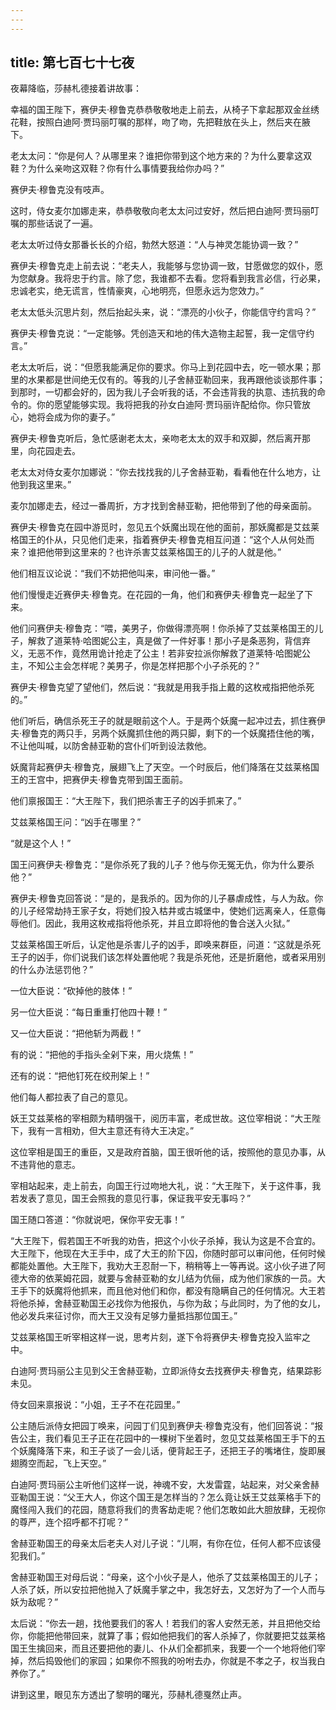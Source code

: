 ```yaml
---
---
---
```

title: 第七百七十七夜
---






夜幕降临，莎赫札德接着讲故事：





幸福的国王陛下，赛伊夫·穆鲁克恭恭敬敬地走上前去，从椅子下拿起那双金丝绣花鞋，按照白迪阿·贾玛丽叮嘱的那样，吻了吻，先把鞋放在头上，然后夹在腋下。

老太太问：“你是何人？从哪里来？谁把你带到这个地方来的？为什么要拿这双鞋？为什么亲吻这双鞋？你有什么事情要我给你办吗？”

赛伊夫·穆鲁克没有吱声。

这时，侍女麦尔加娜走来，恭恭敬敬向老太太问过安好，然后把白迪阿·贾玛丽叮嘱的那些话说了一遍。

老太太听过侍女那番长长的介绍，勃然大怒道：“人与神灵怎能协调一致？”

赛伊夫·穆鲁克走上前去说：“老夫人，我能够与您协调一致，甘愿做您的奴仆，愿为您献身。我将忠于约言。除了您，我谁都不去看。您将看到我言必信，行必果，忠诚老实，绝无谎言，性情豪爽，心地明亮，但愿永远为您效力。”

老太太低头沉思片刻，然后抬起头来，说：“漂亮的小伙子，你能信守约言吗？”

赛伊夫·穆鲁克说：“一定能够。凭创造天和地的伟大造物主起誓，我一定信守约言。”

老太太听后，说：“但愿我能满足你的要求。你马上到花园中去，吃一顿水果；那里的水果都是世间绝无仅有的。等我的儿子舍赫亚勒回来，我再跟他谈谈那件事；到那时，一切都会好的，因为我儿子会听我的话，不会违背我的执意、违抗我的命令的。你的愿望能够实现。我将把我的孙女白迪阿·贾玛丽许配给你。你只管放心，她将会成为你的妻子。”

赛伊夫·穆鲁克听后，急忙感谢老太太，亲吻老太太的双手和双脚，然后离开那里，向花园走去。

老太太对侍女麦尔加娜说：“你去找找我的儿子舍赫亚勒，看看他在什么地方，让他到我这里来。”

麦尔加娜走去，经过一番周折，方才找到舍赫亚勒，把他带到了他的母亲面前。

赛伊夫·穆鲁克在园中游觅时，忽见五个妖魔出现在他的面前，那妖魔都是艾兹莱格国王的仆从，只见他们走来，指着赛伊夫·穆鲁克相互问道：“这个人从何处而来？谁把他带到这里来的？也许杀害艾兹莱格国王的儿子的人就是他。”

他们相互议论说：“我们不妨把他叫来，审问他一番。”

他们慢慢走近赛伊夫·穆鲁克。在花园的一角，他们和赛伊夫·穆鲁克一起坐了下来。

他们问赛伊夫·穆鲁克：“喂，美男子，你做得漂亮啊！你杀掉了艾兹莱格国王的儿子，解救了道莱特·哈图妮公主，真是做了一件好事！那小子是条恶狗，背信弃义，无恶不作，竟然用诡计抢走了公主！若非安拉派你解救了道莱特·哈图妮公主，不知公主会怎样呢？美男子，你是怎样把那个小子杀死的？”

赛伊夫·穆鲁克望了望他们，然后说：“我就是用我手指上戴的这枚戒指把他杀死的。”

他们听后，确信杀死王子的就是眼前这个人。于是两个妖魔一起冲过去，抓住赛伊夫·穆鲁克的两只手，另两个妖魔抓住他的两只脚，剩下的一个妖魔捂住他的嘴，不让他叫喊，以防舍赫亚勒的宫仆们听到设法救他。

妖魔背起赛伊夫·穆鲁克，展翅飞上了天空。一个时辰后，他们降落在艾兹莱格国王的王宫中，把赛伊夫·穆鲁克带到国王面前。

他们禀报国王：“大王陛下，我们把杀害王子的凶手抓来了。”

艾兹莱格国王问：“凶手在哪里？”

“就是这个人！”

国王问赛伊夫·穆鲁克：“是你杀死了我的儿子？他与你无冤无仇，你为什么要杀他？”

赛伊夫·穆鲁克回答说：“是的，是我杀的。因为你的儿子暴虐成性，与人为敌。你的儿子经常劫持王家子女，将她们投入枯井或古城堡中，使她们远离亲人，任意侮辱他们。因此，我用这枚戒指将他杀死，并且立即将他的鲁合送入火狱。”

艾兹莱格国王听后，认定他是杀害儿子的凶手，即唤来群臣，问道：“这就是杀死王子的凶手，你们说我们该怎样处置他呢？我是杀死他，还是折磨他，或者采用别的什么办法惩罚他？”

一位大臣说：“砍掉他的肢体！”

另一位大臣说：“每日重重打他四十鞭！”

又一位大臣说：“把他斩为两截！”

有的说：“把他的手指头全剁下来，用火烧焦！”

还有的说：“把他钉死在绞刑架上！”

他们每人都拉表了自己的意见。

妖王艾兹莱格的宰相颇为精明强干，阅历丰富，老成世故。这位宰相说：“大王陛下，我有一言相劝，但大主意还有待大王决定。”

这位宰相是国王的重臣，又是政府首脑，国王很听他的话，按照他的意见办事，从不违背他的意志。

宰相站起来，走上前去，向国王行过吻地大礼，说：“大王陛下，关于这件事，我若发表了意见，国王会照我的意见行事，保证我平安无事吗？”

国王随口答道：“你就说吧，保你平安无事！”

“大王陛下，假若国王不听我的劝告，把这个小伙子杀掉，我认为这是不合宜的。大王陛下，他现在大王手中，成了大王的阶下囚，你随时部可以审问他，任何时候都能处置他。大王陛下，我劝大王忍耐一下，稍稍等上一等再说。这小伙子进了阿德大帝的依莱姆花园，就要与舍赫亚勒的女儿结为伉俪，成为他们家族的一员。大王手下的妖魔将他抓来，而且他对他们和你，都没有隐瞒自己的任何情况。大王若将他杀掉，舍赫亚勒国王必找你为他报仇，与你为敌；与此同时，为了他的女儿，他必发兵来征讨你，而大王又没有足够力量抵挡那位国王。”

艾兹莱格国王听宰相这样一说，思考片刻，遂下令将赛伊夫·穆鲁克投入监牢之中。

白迪阿·贾玛丽公主见到父王舍赫亚勒，立即派侍女去找赛伊夫·穆鲁克，结果踪影未见。

侍女回来禀报说：“小姐，王子不在花园里。”

公主随后派侍女把园丁唤来，问园丁们见到赛伊夫·穆鲁克没有，他们回答说：“报告公主，我们看见王子正在花园中的一棵树下坐着时，忽见艾兹莱格国王手下的五个妖魔降落下来，和王子谈了一会儿话，便背起王子，还把王子的嘴堵住，旋即展翅腾空而起，飞上天空。”

白迪阿·贾玛丽公主听他们这样一说，神魂不安，大发雷霆，站起来，对父亲舍赫亚勒国王说：“父王大人，你这个国王是怎样当的？怎么竟让妖王艾兹莱格手下的魔怪闯入我们的花园，随意将我们的贵客劫走呢？他们怎敢如此大胆放肆，无视你的尊严，连个招呼都不打呢？”

舍赫亚勒国王的母亲太后老夫人对儿子说：“儿啊，有你在位，任何人都不应该侵犯我们。”

舍赫亚勒国王对母后说：“母亲，这个小伙子是人，他杀了艾兹莱格国王的儿子；人杀了妖，所以安拉把他抛入了妖魔手掌之中，我怎好去，又怎好为了一个人而与妖为敌呢？”

太后说：“你去一趟，找他要我们的客人！若我们的客人安然无恙，并且把他交给你，你能把他带回来，就算了事；假如他把我们的客人杀掉了，你就要把艾兹莱格国王生擒回来，而且还要把他的妻儿、仆从们全都抓来，我要一个一个地将他们宰掉，然后捣毁他们的家园；如果你不照我的吩咐去办，你就是不孝之子，权当我白养你了。”





讲到这里，眼见东方透出了黎明的曙光，莎赫札德戛然止声。